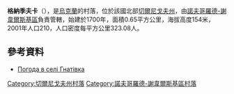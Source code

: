 {{coord|51|52|30|N|33|4|36|E|scale:100000|display=title}}

'''格納季夫卡'''（{{lang-uk|Гнатівка}}），是[[烏克蘭|烏克蘭]]的村落，位於該國北部[[切爾尼戈夫州|切爾尼戈夫州]]，由[[諾夫哥羅德-謝韋爾斯基區|諾夫哥羅德-謝韋爾斯基區]]負責管轄，始建於1700年，面積0.65平方公里，海拔高度154米，2001年人口210，人口密度每平方公里323.08人。

==參考資料==
* [http://weather.in.ua/ua/chernigovskaja/5284 Погода в селі Гнатівка] {{Wayback|url=http://weather.in.ua/ua/chernigovskaja/5284 |date=20111220115041 }}

[[Category:切爾尼戈夫州村落|Category:切爾尼戈夫州村落]]
[[Category:諾夫哥羅德-謝韋爾斯基區村落|Category:諾夫哥羅德-謝韋爾斯基區村落]]


{{Chernihiv-geo-stub}}